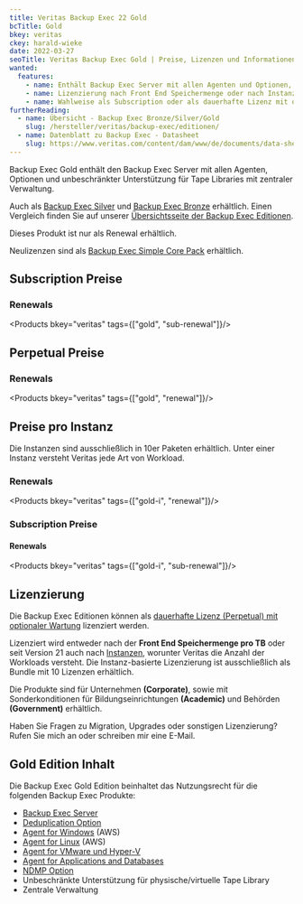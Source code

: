```yaml
---
title: Veritas Backup Exec 22 Gold
bcTitle: Gold
bkey: veritas
ckey: harald-wieke
date: 2022-03-27
seoTitle: Veritas Backup Exec Gold | Preise, Lizenzen und Informationen
wanted:
  features:
    - name: Enthält Backup Exec Server mit allen Agenten und Optionen, sowie unbeschränkter Unterstützung für Tape Libraries und zentraler Verwaltung
    - name: Lizenzierung nach Front End Speichermenge oder nach Instanzen
    - name: Wahlweise als Subscription oder als dauerhafte Lizenz mit optionaler Wartung
furtherReading:
  - name: Übersicht - Backup Exec Bronze/Silver/Gold
    slug: /hersteller/veritas/backup-exec/editionen/
  - name: Datenblatt zu Backup Exec - Datasheet
    slug: https://www.veritas.com/content/dam/www/de/documents/data-sheet/DS_backup_exec_V1001.pdf
---
```




<Intro>

  Backup Exec Gold enthält den Backup Exec Server mit allen Agenten, Optionen und unbeschränkter Unterstützung für Tape Libraries mit zentraler Verwaltung.

</Intro>

<TOC />

Auch als [Backup Exec Silver](/hersteller/veritas/backup-exec/silver-edition/) und [Backup Exec Bronze](/hersteller/veritas/backup-exec/bronze-edition/) erhältlich.
Einen Vergleich finden Sie auf unserer [Übersichtsseite der Backup Exec Editionen](/hersteller/veritas/backup-exec/editionen/#vergleich).

<Info>

Dieses Produkt ist nur als Renewal erhältlich.

Neulizenzen sind als [Backup Exec Simple Core Pack](/hersteller/veritas/backup-exec/simple-core-pack/) erhältlich.

</Info>


## Subscription Preise

### Renewals

<Products bkey="veritas" tags={["gold", "sub-renewal"]}/>


## Perpetual Preise

### Renewals

<Products bkey="veritas" tags={["gold", "renewal"]}/>



## Preise pro Instanz

 Die Instanzen sind ausschließlich in 10er Paketen erhältlich. Unter einer Instanz versteht Veritas jede Art von Workload.



### Renewals


<Products bkey="veritas" tags={["gold-i", "renewal"]}/>


### Subscription Preise

#### Renewals

<Products bkey="veritas" tags={["gold-i", "sub-renewal"]}/>


## Lizenzierung

 Die Backup Exec Editionen können als [dauerhafte Lizenz (Perpetual) mit optionaler Wartung](#perpetual-preise) lizenziert werden.

 Lizenziert wird entweder nach der **Front End Speichermenge pro TB** oder seit Version 21 auch nach [Instanzen](#preise-pro-instanz), worunter Veritas die Anzahl der Workloads versteht. Die Instanz-basierte Lizenzierung ist ausschließlich als Bundle mit 10 Lizenzen erhältlich.

 Die Produkte sind für Unternehmen **(Corporate)**, sowie mit Sonderkonditionen für Bildungseinrichtungen **(Academic)** und Behörden **(Government)** erhältlich.



<GetInTouch>

   Haben Sie Fragen zu Migration, Upgrades oder sonstigen Lizenzierung?
   Rufen Sie mich an oder schreiben mir eine E-Mail.

</GetInTouch>


## Gold Edition Inhalt

<ArrowList>

  Die Backup Exec Gold Edition beinhaltet das Nutzungsrecht für die folgenden Backup Exec Produkte:

 - [Backup Exec Server](/hersteller/veritas/backup-exec/server/#preise)
 - [Deduplication Option](/hersteller/veritas/backup-exec/optionen/#deduplication-option)
 - [Agent for Windows](/hersteller/veritas/backup-exec/agenten/#agent-for-windows-aws) (AWS)
 - [Agent for Linux](/hersteller/veritas/backup-exec/agenten/#agent-for-linux) (AWS)
 - [Agent for VMware und Hyper-V](/hersteller/veritas/backup-exec/agenten/#agent-for-vmware-und-hyper-v)
 - [Agent for Applications and Databases](/hersteller/veritas/backup-exec/agenten/#agent-for-applications-and-databases)
 - [NDMP Option](/hersteller/veritas/backup-exec/optionen/#ndmp-option)
 - Unbeschränkte Unterstützung für physische/virtuelle Tape Library
 - Zentrale Verwaltung

</ArrowList>
